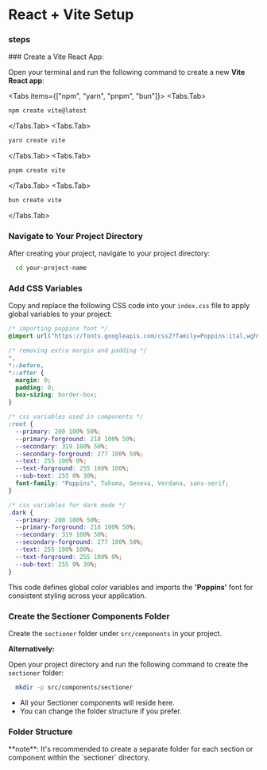 # React + Vite Setup
### steps

 
<Steps>
### Create a Vite React App:

Open your terminal and run the following command to create a new **Vite React app**:

<Tabs items={["npm", "yarn", "pnpm", "bun"]}>
  <Tabs.Tab>
  ```bash copy
  npm create vite@latest
  ```
  </Tabs.Tab>
  <Tabs.Tab>
  ```bash copy
  yarn create vite
  ```
  </Tabs.Tab>
  <Tabs.Tab>
  ```bash copy
  pnpm create vite
  ```
  </Tabs.Tab>
  <Tabs.Tab>
  ```bash copy
  bun create vite
  ```
  </Tabs.Tab>
</Tabs>
 
### Navigate to Your Project Directory

After creating your project, navigate to your project directory:

```bash copy
  cd your-project-name
```

### Add CSS Variables

Copy and replace the following CSS code into your `index.css` file to apply global variables to your project:

```css showLineNumbers filename="index.css" copy
/* importing poppins font */
@import url("https://fonts.googleapis.com/css2?family=Poppins:ital,wght@0,100;0,200;0,300;0,400;0,500;0,600;0,700;0,800;0,900;1,100;1,200;1,300;1,400;1,500;1,600;1,700;1,800;1,900&display=swap");

/* removing extra margin and padding */
*,
*::before,
*::after {
  margin: 0;
  padding: 0;
  box-sizing: border-box;
}

/* css variables used in components */
:root {
  --primary: 200 100% 50%;
  --primary-forground: 218 100% 50%;
  --secondary: 319 100% 50%;
  --secondary-forground: 277 100% 50%;
  --text: 255 100% 0%;
  --text-forground: 255 100% 100%;
  --sub-text: 255 0% 30%;
  font-family: "Poppins", Tahoma, Geneva, Verdana, sans-serif;
}

/* css variables for dark mode */
.dark {
  --primary: 200 100% 50%;
  --primary-forground: 218 100% 50%;
  --secondary: 319 100% 50%;
  --secondary-forground: 277 100% 50%;
  --text: 255 100% 100%;
  --text-forground: 255 100% 0%;
  --sub-text: 255 0% 30%;
}
```
This code defines global color variables and imports the **'Poppins'** font for consistent styling across your application.

### Create the Sectioner Components Folder

Create the `sectioner` folder under `src/components` in your project.

**Alternatively:**

Open your project directory and run the following command to create the `sectioner` folder:

```bash copy
  mkdir -p src/components/sectioner
```

- All your Sectioner components will reside here.
- You can change the folder structure if you prefer.


### Folder Structure

<FileTree>
  <FileTree.Folder name="your-project" defaultOpen>
    <FileTree.Folder name="node_modules" />
    <FileTree.Folder name="public" />
    <FileTree.Folder name="src" defaultOpen>
      <FileTree.Folder name="assets" />
      <FileTree.Folder name="components" defaultOpen>
        <FileTree.Folder name="sectioner" defaultOpen>
          <FileTree.Folder name="component-name" defaultOpen>
            <FileTree.File name="sectioner-component.jsx" />
            <FileTree.File name="sectioner-component.module.css" />
          </FileTree.Folder>
        </FileTree.Folder>
      </FileTree.Folder>
      <FileTree.File name="App.css" />
      <FileTree.File name="App.jsx" />
      <FileTree.File name="index.css" />
      <FileTree.File name="main.jsx" />
    </FileTree.Folder>
    <FileTree.File name="index.html" />
    <FileTree.File name="package.json" />
    <FileTree.File name="vite.config.js" />
  </FileTree.Folder>
</FileTree>

 
<Callout type="warning" emoji="💡">
**note**: It's recommended to create a separate folder for each section or component within the `sectioner` directory.
</Callout>

</Steps>
